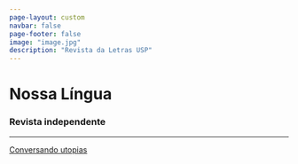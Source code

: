```yaml
---
page-layout: custom
navbar: false
page-footer: false
image: "image.jpg"
description: "Revista da Letras USP"
---
```


<div class="capa">
  <div class="topo">
  <h1 class= "titulo">Nossa Língua</h1>
  <h3 class="subtitulo">Revista independente</h3>
  <hr>
  </div>

  <span class="botao">
  <a class="botao" href="/edicoes.html">
    Conversando utopias
  </a>
  </span>
</div>
